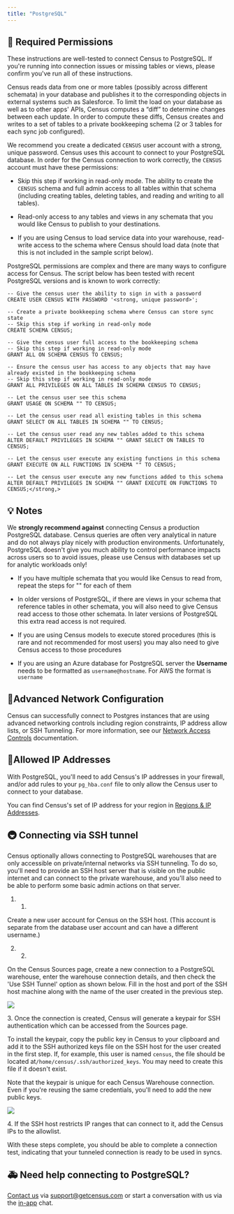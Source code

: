 ```yaml
---
title: "PostgreSQL"
---
```


## 🔐 Required Permissions

These instructions are well-tested to connect Census to PostgreSQL. If you're running into connection issues or missing tables or views, please confirm you've run all of these instructions.

Census reads data from one or more tables (possibly across different schemata) in your database and publishes it to the corresponding objects in external systems such as Salesforce. To limit the load on your database as well as to other apps' APIs, Census computes a “diff” to determine changes between each update. In order to compute these diffs, Census creates and writes to a set of tables to a private bookkeeping schema (2 or 3 tables for each sync job configured).

We recommend you create a dedicated `CENSUS` user account with a strong, unique password. Census uses this account to connect to your PostgreSQL database. In order for the Census connection to work correctly, the `CENSUS` account must have these permissions:

* Skip this step if working in read-only mode. The ability to create the `CENSUS` schema and full admin access to all tables within that schema (including creating tables, deleting tables, and reading and writing to all tables).

* Read-only access to any tables and views in any schemata that you would like Census to publish to your destinations.

* If you are using Census to load service data into your warehouse, read-write access to the schema where Census should load data (note that this is not included in the sample script below).

PostgreSQL permissions are complex and there are many ways to configure access for Census. The script below has been tested with recent PostgreSQL versions and is known to work correctly:

```
-- Give the census user the ability to sign in with a password
CREATE USER CENSUS WITH PASSWORD '<strong, unique password>';

-- Create a private bookkeeping schema where Census can store sync state
-- Skip this step if working in read-only mode
CREATE SCHEMA CENSUS;

-- Give the census user full access to the bookkeeping schema
-- Skip this step if working in read-only mode
GRANT ALL ON SCHEMA CENSUS TO CENSUS;

-- Ensure the census user has access to any objects that may have already existed in the bookkeeping schema
-- Skip this step if working in read-only mode
GRANT ALL PRIVILEGES ON ALL TABLES IN SCHEMA CENSUS TO CENSUS;

-- Let the census user see this schema
GRANT USAGE ON SCHEMA "" TO CENSUS;

-- Let the census user read all existing tables in this schema
GRANT SELECT ON ALL TABLES IN SCHEMA "" TO CENSUS;

-- Let the census user read any new tables added to this schema
ALTER DEFAULT PRIVILEGES IN SCHEMA "" GRANT SELECT ON TABLES TO CENSUS;

-- Let the census user execute any existing functions in this schema
GRANT EXECUTE ON ALL FUNCTIONS IN SCHEMA "" TO CENSUS;

-- Let the census user execute any new functions added to this schema
ALTER DEFAULT PRIVILEGES IN SCHEMA "" GRANT EXECUTE ON FUNCTIONS TO CENSUS;</strong,>
```

## 💡 Notes

We **strongly recommend against** connecting Census a production PostgreSQL database. Census queries are often very analytical in nature and do not always play nicely with production environments. Unfortunately, PostgreSQL doesn't give you much ability to control performance impacts across users so to avoid issues, please use Census with databases set up for analytic workloads only!

* If you have multiple schemata that you would like Census to read from, repeat the steps for "<your schema>" for each of them

* In older versions of PostgreSQL, if there are views in your schema that reference tables in other schemata, you will also need to give Census read access to those other schemata. In later versions of PostgreSQL this extra read access is not required.

* If you are using Census models to execute stored procedures (this is rare and not recommended for most users) you may also need to give Census access to those procedures

* If you are using an Azure database for PostgreSQL server the **Username** needs to be formatted as `username@hostname`. For AWS the format is `username`

## 🚦Advanced Network Configuration

Census can successfully connect to Postgres instances that are using advanced networking controls including region constraints, IP address allow lists, or SSH Tunneling. For more information, see our [Network Access Controls](/basics/security-and-privacy/regions-and-ip-addresses) documentation.

## 🚦Allowed IP Addresses

With PostgreSQL, you'll need to add Census's IP addresses in your firewall, and/or add rules to your `pg_hba.conf` file to only allow the Census user to connect to your database.

You can find Census's set of IP address for your region in [Regions & IP Addresses](/basics/security-and-privacy/regions-and-ip-addresses#ip-addresses).

## 🚇 Connecting via SSH tunnel

Census optionally allows connecting to PostgreSQL warehouses that are only accessible on private/internal networks via SSH tunneling. To do so, you'll need to provide an SSH host server that is visible on the public internet and can connect to the private warehouse, and you'll also need to be able to perform some basic admin actions on that server.

1. 1.  
Create a new user account for Census on the SSH host. (This account is separate from the database user account and can have a different username.)

2. 2.  
On the Census Sources page, create a new connection to a PostgreSQL warehouse, enter the warehouse connection details, and then check the 'Use SSH Tunnel' option as shown below. Fill in the host and port of the SSH host machine along with the name of the user created in the previous step.

![](/images/sources/redshift_pg_1.png)

3\. Once the connection is created, Census will generate a keypair for SSH authentication which can be accessed from the Sources page.

To install the keypair, copy the public key in Census to your clipboard and add it to the SSH authorized keys file on the SSH host for the user created in the first step. If, for example, this user is named `census`, the file should be located at`/home/census/.ssh/authorized_keys`. You may need to create this file if it doesn't exist.

Note that the keypair is unique for each Census Warehouse connection. Even if you're reusing the same credentials, you'll need to add the new public keys.

![](/images/sources/redshift_pg_2.png)

4\. If the SSH host restricts IP ranges that can connect to it, add the Census IPs to the allowlist.

With these steps complete, you should be able to complete a connection test, indicating that your tunneled connection is ready to be used in syncs.

## 🚑 Need help connecting to PostgreSQL?

[Contact us](mailto:support@getcensus.com) via support@getcensus.com or start a conversation with us via the [in-app](https://app.getcensus.com) chat.